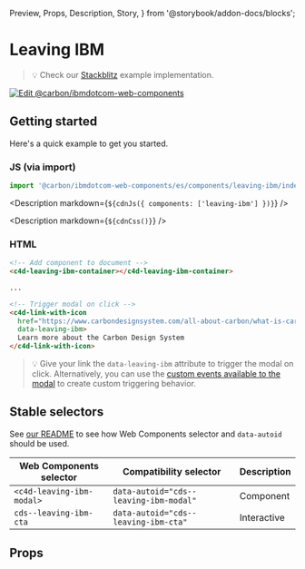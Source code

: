   Preview,
  Props,
  Description,
  Story,
} from '@storybook/addon-docs/blocks';

# Leaving IBM

> 💡 Check our
> [Stackblitz](https://stackblitz.com/github/carbon-design-system/carbon-for-ibm-dotcom/tree/main/packages/web-components/examples/stackblitz/components/leaving-ibm)
> example implementation.

[![Edit @carbon/ibmdotcom-web-components](https://codesandbox.io/static/img/play-codesandbox.svg)](https://stackblitz.com/github/carbon-design-system/carbon-for-ibm-dotcom/tree/main/packages/web-components/examples/codesandbox/components/leaving-ibm)

## Getting started

Here's a quick example to get you started.

### JS (via import)

```javascript
import '@carbon/ibmdotcom-web-components/es/components/leaving-ibm/index';
```

<Description markdown={`${cdnJs({ components: ['leaving-ibm'] })}`} />

<Description markdown={`${cdnCss()}`} />

### HTML

```html
<!-- Add component to document -->
<c4d-leaving-ibm-container></c4d-leaving-ibm-container>

...

<!-- Trigger modal on click -->
<c4d-link-with-icon
  href="https://www.carbondesignsystem.com/all-about-carbon/what-is-carbon/"
  data-leaving-ibm>
  Learn more about the Carbon Design System
</c4d-link-with-icon>
```

> 💡 Give your link the `data-leaving-ibm` attribute to trigger the modal on
> click. Alternatively, you can use the
> [custom events available to the modal](https://web-components.carbondesignsystem.com/?path=/docs/components-modal--default#cds-modal-attributes-and-properties)
> to create custom triggering behavior.

## Stable selectors

See
[our README](https://github.com/carbon-design-system/carbon-for-ibm-dotcom/tree/main/packages/web-components#stable-selectors-for-analytics-and-integratione2e-testing-in-web-components)
to see how Web Components selector and `data-autoid` should be used.

| Web Components selector   | Compatibility selector                 | Description |
| ------------------------- | -------------------------------------- | ----------- |
| `<c4d-leaving-ibm-modal>` | `data-autoid="cds--leaving-ibm-modal"` | Component   |
| `cds--leaving-ibm-cta`    | `data-autoid="cds--leaving-ibm-cta"`   | Interactive |

## Props

<Props of="cds-leaving-ibm-composite" />
<Description markdown={contributing} />
